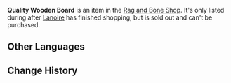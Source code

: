 {{Item Infobox
|id            = 120556
|image         = Item Sturdy Plank.png 
|type          = Quest Items
|quality       = 5
|description   = A high-quality wooden plank with numerous uses. Place it under your clothes to block a potentially fatal attack, or use it for practicing martial arts.
|source1       = [[Rag and Bone Shop]]
}}
'''Quality Wooden Board''' is an item in the [[Rag and Bone Shop]]. It's only listed during {{Quest|Game of the Rich}} after [[Lanoire]] has finished shopping, but is sold out and can't be purchased.

==Other Languages==
{{Other Languages
|en      = Quality Wooden Board
|zhs     = 良质木板
|zhs_rm  = 
|zht     = 良質木板
|zht_rm  = 
|ja      = 良質な木の板
|ja_rm   = Ryoushitsu-na Ki no Ita
|ko      = 양질의 나무판자
|ko_rm   = 
|es      = Tablón de madera de buena calidad
|fr      = Planche en bois de qualité
|ru      = Добротная деревянная доска
|th      = แผ่นไม้คุณภาพดี
|th_rm   = 
|vi      = Ván Gỗ Tốt
|de      = Qualitätsbrett
|id      = Papan Kayu Berkualitas
|pt      = Tábua de Madeira de Qualidade
|tr      = Kaliteli Ahşap Levha
|it      = Tavola in legno di qualità
}}

==Change History==
{{Change History|4.1}}